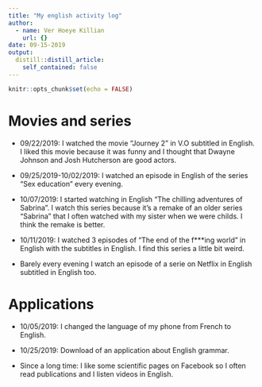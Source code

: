 ```yaml
---
title: "My english activity log"
author:
  - name: Ver Hoeye Killian
    url: {}
date: 09-15-2019
output:
  distill::distill_article:
    self_contained: false
---
```


```r
knitr::opts_chunk$set(echo = FALSE)
```

# Movies and series

* 09/22/2019: I watched the movie "Journey 2" in V.O subtitled in English. I liked this movie because it was funny and I thought that Dwayne Johnson and Josh Hutcherson are good actors.

* 09/25/2019-10/02/2019: I watched an episode in English of the series "Sex education" every evening.

* 10/07/2019: I started watching in English "The chilling adventures of Sabrina". I watch this series because it's a remake  of an older series "Sabrina" that I often watched with my sister when we were childs. I think the remake is better.

* 10/11/2019: I watched 3 episodes of "The end of the f***ing world" in English with the subtitles in English. I find this series a little bit weird.

* Barely every evening I watch an episode of a serie on Netflix in English subtitled in English too.

# Applications

* 10/05/2019: I changed the language of my phone from French to English.

* 10/25/2019: Download of an application about English grammar. 

* Since a long time: I like some scientific pages on Facebook so I often read publications and I listen videos in English.

